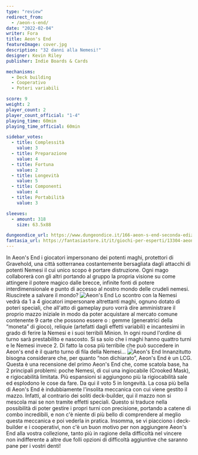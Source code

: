 ```yaml
---
type: "review"
redirect_from:
  - /aeon-s-end/
date: "2022-02-04"
writer: Fora
title: Aeon's End
featureImage: cover.jpg
description: "32 danni alla Nemesi!"
designer: Kevin Riley
publisher: Indie Boards & Cards

mechanisms:
  - Deck building
  - Cooperativo
  - Poteri variabili

score: 9
weight: 2
player_count: 2
player_count_official: "1-4"
playing_time: 60mim
playing_time_official: 60min

sidebar_votes:
  - title: Complessità
    value: 3
  - title: Preparazione
    value: 4
  - title: Fortuna
    value: 2
  - title: Longevità
    value: 5
  - title: Componenti
    value: 4
  - title: Portabilità
    value: 3

sleeves:
  - amount: 318
    size: 63.5x88

dungeondice_url: https://www.dungeondice.it/166-aeon-s-end-seconda-edizione.html
fantasia_url: https://fantasiastore.it/it/giochi-per-esperti/13304-aeons-end-eng.html
---
```


<Setting>
  In Aeon's End i giocatori impersonano dei potenti maghi, protettori di
  Gravehold, una città sotterranea costantemente bersagliata dagli attacchi di
  potenti Nemesi il cui unico scopo è portare distruzione. Ogni mago collaborerà
  con gli altri portando al gruppo la propria visione su come attingere il
  potere magico dalle brecce, infinite fonti di potere interdimensionale e punto
  di accesso al nostro mondo delle crudeli nemesi. Riuscirete a salvare il
  mondo?
</Setting>

<img src="./game1.jpg" alt="Aeon's End" />

<Rules>
  Lo scontro con la Nemesi vedrà da 1 a 4 giocatori impersonare altrettanti
  maghi, ognuno dotato di poteri speciali, che all'atto di gameplay puro vorrà
  dire amministrare il proprio mazzo iniziale in modo da poter acquistare al
  mercato comune contenente 9 carte che possono essere o : gemme (generatrici
  della “moneta” di gioco), reliquie (artefatti dagli effetti variabili) e
  incantesimi in grado di ferire la Nemesi e i suoi terribili Minion. In ogni
  round l'ordine di turno sarà prestabilito e nascosto. Si sa solo che i maghi
  hanno quattro turni e le Nemesi invece 2. Di fatto la cosa più terribile che
  può succedere in Aeon's end è il quarto turno di fila della Nemesi…
</Rules>

<img src="./game2.jpg" alt="Aeon's End" />

<Feedback>
  Innanzitutto bisogna considerare che, per quanto “non dichiarato”, Aeon's End
  è un LCG. Questa è una recensione del primo Aeon's End che, come scatola base,
  ha 2 principali problemi: poche Nemesi, di cui una ingiocabile (Crooked Mask),
  e rigiocabilità limitata. Più espansioni si aggiungono più la rigiocabilità
  sale ed esplodono le cose da fare. Da qui il voto 5 in longevità. La cosa più
  bella di Aeon's End è indubbiamente l'insolita meccanica con cui viene gestito
  il mazzo. Infatti, al contrario dei soliti deck-builder, qui il mazzo non si
  mescola mai se non tramite effetti speciali. Questo si traduce nella
  possibilità di poter gestire i propri turni con precisione, portando a catene
  di combo incredibili, e non c'è niente di più bello di comprendere al meglio
  questa meccanica e poi vederla in pratica. Insomma, se vi piacciono i
  deck-builder e i cooperativi, non c'è un buon motivo per non aggiungere Aeon's
  End alla vostra collezione, tanto più in ragione della difficoltà nel vincere
  non indifferente a altre due folli opzioni di difficoltà aggiuntive che
  saranno pane per i vostri denti!
</Feedback>

<Instagram id="CZjY19Sj758" />
